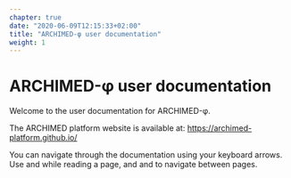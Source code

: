 ```yaml
---
chapter: true
date: "2020-06-09T12:15:33+02:00"
title: "ARCHIMED-φ user documentation"
weight: 1
---
```


# ARCHIMED-φ user documentation

Welcome to the user documentation for ARCHIMED-φ. 

The ARCHIMED platform website is available at: <https://archimed-platform.github.io/> 

You can navigate through the documentation using your keyboard arrows. Use <i class="fas fa-arrow-alt-circle-up"></i> and <i class="fas fa-arrow-alt-circle-down"></i> while reading a page, and <i class="fas fa-arrow-alt-circle-left"></i> and <i class="fas fa-arrow-alt-circle-right"></i> to navigate between pages.
